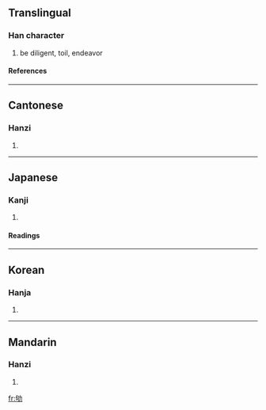 ==Translingual==
===Han character===
{{Han char|rn=19|rad=力|as=05|sn=7|four=2462<sub>7</sub>|canj=心口大尸 (PRKS)}}
# be diligent, toil, endeavor
====References====
{{Han ref|kx=0147.010|dkj=02317|dj=0331.040|hdz=10368.120|uh=52AC|ud=21164|bh=A757|bd=42839}}
----
==Cantonese==
===Hanzi===
{{yue-hanzi|jyut=|y=keui4}}
# {{defn|Cantonese}}
----
==Japanese==
===Kanji===
{{ja-kanji|grade=|rs=力05}}
# {{defn|Japanese}} 
====Readings====
{{ja-readings|on=[[く]] (ku)|kun=[[つかれる]] (tsukareru)}}
----
==Korean==
===Hanja===
{{ko-hanja|hangeul=구|rv=gu|mr=ku}}
# {{defn|Korean}}
----
==Mandarin==
===Hanzi===
{{cmn-hanzi|pin=[[qú]] (qu2)|wg=ch'ü<sup>2</sup>}}
# {{defn|Mandarin}}

[[fr:劬]]